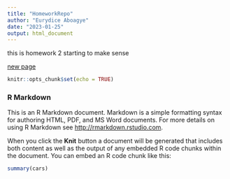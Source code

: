 ```yaml
---
title: "HomeworkRepo"
author: "Eurydice Aboagye"
date: "2023-01-25"
output: html_document
---
```


this is homework 2
starting to make sense

[new page](testdrive1.html)


```r
knitr::opts_chunk$set(echo = TRUE)
```

### R Markdown

This is an R Markdown document. Markdown is a simple formatting syntax for authoring HTML, PDF, and MS Word documents. For more details on using R Markdown see <http://rmarkdown.rstudio.com>.

When you click the **Knit** button a document will be generated that includes both content as well as the output of any embedded R code chunks within the document. You can embed an R code chunk like this:

```r
summary(cars)
```

